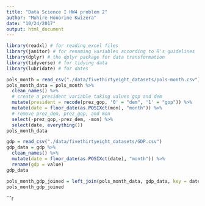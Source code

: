 ```yaml
---
title: "Data Science I HW4 problem 2"
author: "Muhire Honorine Kwizera"
date: "10/24/2017"
output: html_document
---
```


```r
library(readxl) # for reading excel files
library(janitor) # for renaming variables according to R's guidelines
library(dplyr) # the dplyr package for data transformation
library(tidyverse) # for tidying data
library(lubridate) # for dates
```


```r
pols_month = read_csv("./data/fivethirtyeight_datasets/pols-month.csv")
pols_month_data = pols_month %>%
  clean_names() %>%
  # create a president variable taking values gop and dem
  mutate(president = recode(prez_gop, '0' = "dem", '1' = "gop")) %>%
  mutate(date = floor_date(as.POSIXct(mon), "month")) %>%
  # remove prez_dem, prez_gop, and mon
  select(-prez_gop,-prez_dem, -mon) %>%
  select(date, everything())
pols_month_data
```

```r
gdp = read_csv("./data/fivethirtyeight_datasets/GDP.csv")
gdp_data = gdp %>%
  clean_names() %>%
  mutate(date = floor_date(as.POSIXct(date), "month")) %>%
  rename(gdp = value)
gdp_data
```

```r
pols_month_gdp_joined = left_join(pols_month_data, gdp_data, key = date)
pols_month_gdp_joined
```

```r
